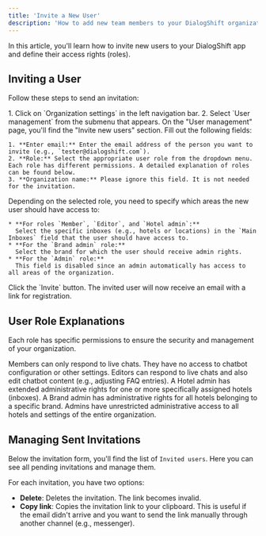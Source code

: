 ```yaml
---
title: 'Invite a New User'
description: 'How to add new team members to your DialogShift organization and manage their permissions.'
---
```


In this article, you'll learn how to invite new users to your DialogShift app and define their access rights (roles).

## Inviting a User

Follow these steps to send an invitation:

<Steps>
  <Step title="Navigate to User Management">
    1. Click on `Organization settings` in the left navigation bar.
    2. Select `User management` from the submenu that appears.
  </Step>

  <Step title="Enter Invitation Details">
    On the "User management" page, you'll find the "Invite new users" section. Fill out the following fields:

    1. **Enter email:** Enter the email address of the person you want to invite (e.g., `tester@dialogshift.com`).
    2. **Role:** Select the appropriate user role from the dropdown menu. Each role has different permissions. A detailed explanation of roles can be found below.
    3. **Organization name:** Please ignore this field. It is not needed for the invitation.
  </Step>

  <Step title="Assign Permissions">
    Depending on the selected role, you need to specify which areas the new user should have access to:

    * **For roles `Member`, `Editor`, and `Hotel admin`:**
      Select the specific inboxes (e.g., hotels or locations) in the `Main Inboxes` field that the user should have access to.
    * **For the `Brand admin` role:**
      Select the brand for which the user should receive admin rights.
    * **For the `Admin` role:**
      This field is disabled since an admin automatically has access to all areas of the organization.
  </Step>

  <Step title="Send Invitation">
    Click the `Invite` button. The invited user will now receive an email with a link for registration.
  </Step>
</Steps>

## User Role Explanations

Each role has specific permissions to ensure the security and management of your organization.

<AccordionGroup>
  <Accordion title="Member">
    Members can only respond to live chats. They have no access to chatbot configuration or other settings.
  </Accordion>
  <Accordion title="Editor">
    Editors can respond to live chats and also edit chatbot content (e.g., adjusting FAQ entries).
  </Accordion>
  <Accordion title="Hotel admin">
    A Hotel admin has extended administrative rights for one or more specifically assigned hotels (inboxes).
  </Accordion>
  <Accordion title="Brand admin">
    A Brand admin has administrative rights for all hotels belonging to a specific brand.
  </Accordion>
  <Accordion title="Admin">
    Admins have unrestricted administrative access to all hotels and settings of the entire organization.
  </Accordion>
</AccordionGroup>

## Managing Sent Invitations

Below the invitation form, you'll find the list of `Invited users`. Here you can see all pending invitations and manage them.

For each invitation, you have two options:

-   **Delete**: Deletes the invitation. The link becomes invalid.
-   **Copy link**: Copies the invitation link to your clipboard. This is useful if the email didn't arrive and you want to send the link manually through another channel (e.g., messenger). 